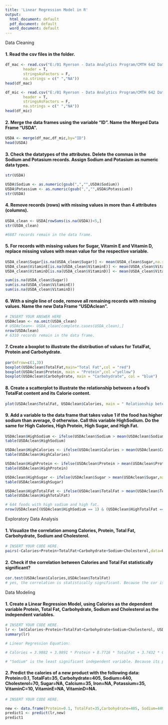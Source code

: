 ---
title: 'Linear Regression Model in R'
output:
  html_document: default
  pdf_document: default
  word_document: default
---

Data Cleaning

#### 1. Read the csv files in the folder. 
```{r}

df_mac <- read.csv("E:/01 Ryerson - Data Analytics Program/CMTH 642 Data Analytics - advanced methods/Assignment/USDA_Macronutrients.csv",
        header = T,
        stringsAsFactors = F,
        na.strings = c(" ","NA"))
head(df_mac)

df_mic <- read.csv("E:/01 Ryerson - Data Analytics Program/CMTH 642 Data Analytics - advanced methods/Assignment/USDA_Micronutrients.csv",
        header = T,
        stringsAsFactors = F,
        na.strings = c(" ","NA"))
head(df_mic)

```

#### 2. Merge the data frames using the variable "ID". Name the Merged Data Frame "USDA". 
```{r}

USDA <- merge(df_mac,df_mic,by="ID")
head(USDA)
```

#### 3. Check the datatypes of the attributes. Delete the commas in the Sodium and Potasium records. Assign Sodium and Potasium as numeric data types. 
```{r}

str(USDA)

USDA$Sodium <- as.numeric(gsub(",","",USDA$Sodium))
USDA$Potassium <- as.numeric(gsub(",","",USDA$Potassium))
str(USDA)

```

#### 4. Remove records (rows) with missing values in more than 4 attributes (columns).
```{r}

USDA_clean <- USDA[rowSums(is.na(USDA))<5,]
str(USDA_clean)

#6887 records remain in the data frame. 
```

#### 5. For records with missing values for Sugar, Vitamin E and Vitamin D, replace missing values with mean value for the respective variable. 
```{r}

USDA_clean$Sugar[is.na(USDA_clean$Sugar)] <- mean(USDA_clean$Sugar,na.rm = T)
USDA_clean$VitaminE[is.na(USDA_clean$VitaminE)] <- mean(USDA_clean$VitaminE,na.rm = T)
USDA_clean$VitaminD[is.na(USDA_clean$VitaminD)] <- mean(USDA_clean$VitaminD,na.rm = T)

sum(is.na(USDA_clean$Sugar))
sum(is.na(USDA_clean$VitaminE))
sum(is.na(USDA_clean$VitaminD))
```

#### 6. With a single line of code, remove all remaining records with missing values. Name the new Data Frame "USDAclean".
```{r}
# INSERT YOUR ANSWER HERE
USDAclean <- na.omit(USDA_clean)
# USDAclean<- USDA_clean[complete.cases(USDA_clean),]
nrow(USDAclean)
# 6310 records remain in the data frame.
```

#### 7. Create a boxplot to illustrate the distribution of values for TotalFat, Protein and Carbohydrate. 
```{r}

par(mfrow=c(1,3))
boxplot(USDAclean$TotalFat,main="Total Fat",col = "red")
boxplot(USDAclean$Protein, main = "Protein",col ="yellow")
boxplot(USDAclean$Carbohydrate, main = "Carbohydrate", col = "blue")
```

#### 8. Create a scatterplot to illustrate the relationship between a food's TotalFat content and its Calorie content. 
```{r}

plot(USDAclean$TotalFat, USDAclean$Calories, main = " Relationship beteween Total Fat and Calorie", xlab = "total fat", ylab = "calories",col="blue")
```

#### 9. Add a variable to the data frame that takes value 1 if the food has higher sodium than average, 0 otherwise. Call this variable HighSodium. Do the same for High Calories, High Protein, High Sugar, and High Fat.
```{r}

USDAclean$HighSodium <- ifelse(USDAclean$Sodium > mean(USDAclean$Sodium,na.rm = T),1,0)
table(USDAclean$HighSodium)

USDAclean$HighCalories <- ifelse(USDAclean$Calories > mean(USDAclean$Calories,na.rm = T),1,0)
table(USDAclean$HighCalories)

USDAclean$HighProtein <- ifelse(USDAclean$Protein > mean(USDAclean$Protein,na.rm = T),1,0)
table(USDAclean$HighProtein)

USDAclean$HighSugar <- ifelse(USDAclean$Sugar > mean(USDAclean$Sugar,na.rm = T),1,0)
table(USDAclean$HighSugar)

USDAclean$HighTotalFat <- ifelse(USDAclean$TotalFat > mean(USDAclean$TotalFat,na.rm = T),1,0)
table(USDAclean$HighTotalFat)

# 644 foods with high sodium and high fat.
nrow(USDAclean[(USDAclean$HighSodium == 1) & (USDAclean$HighTotalFat == 1),])
```



Exploratory Data Analysis

#### 1. Visualize the correlation among Calories, Protein, Total Fat, Carbohydrate, Sodium and Cholesterol. 
```{r}
# INSERT YOUR CODE HERE.
pairs(~Calories+Protein+TotalFat+Carbohydrate+Sodium+Cholesterol,data=USDAclean,main="Correlation Among Variables")
```

#### 2. Check if the correlation between Calories and Total Fat statistically significant? 
```{r}

cor.test(USDAclean$Calories,USDAclean$TotalFat)
# yes, the correlation is statistically significant. Because the cor is 0.8 which indicates a strong positive correlation (close to 1),and p-value is much less than 0.05.

```

Data Modeling

#### 1. Create a Linear Regression Model, using Calories as the dependent variable Protein, Total Fat, Carbohydrate, Sodium and Cholesterol as the independent variables. 
```{r}
# INSERT YOUR CODE HERE.
lr <- lm(Calories~Protein+TotalFat+Carbohydrate+Sodium+Cholesterol, USDAclean)
summary(lr)
```

```{r}
# Linear Regression Equation:

# Calories = 3.9882 + 3.9891 * Protein + 8.7716 * TotalFat + 3.7432 * Carbohydrate + 0.0003 * Sodium + 0.011 * Cholesterol

# "Sodium" is the least significant independent variable. Because its p-value is greater than 0.05, showing the least significant effect on dependent variable. 

```

#### 2. Predict the calories of a new product with the following data:                                                  Protein=0.1, TotalFat=35, Carbohydrate=405, Sodium=440, Cholesterol=70, Sugar=NA, Calcium=35, Iron=NA, Potassium=35, VitaminC=10,	VitaminE=NA, VitaminD=NA.                                                                                                         
```{r}
# INSERT YOUR CODE HERE.

new <- data.frame(Protein=0.1, TotalFat=35,Carbohydrate=405, Sodium=440, Cholesterol=70)
predict1 <- predict(lr,new)
predict1
```



